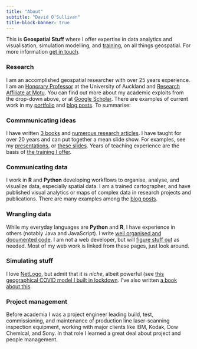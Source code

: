 ```yaml
---
title: "About"
subtitle: "David O'Sullivan"
title-block-banner: true
---
```


This is **Geospatial Stuff** where I offer expertise in data analytics and visualisation, simulation modelling, and [training](training.qmd), on all things geospatial. For more information [get in touch](mailto:osullivan512@gmail.com).

### Research
I am an accomplished geospatial researcher with over 25 years experience. I am an [Honorary Professor](https://profiles.auckland.ac.nz/david-osullivan) at the University of Auckland and [Research Affiliate at Motu](https://www.motu.nz/about-us/people/david-osullivan/). You can find out more about my academic exploits from the drop-down above, or at [Google Scholar](https://scholar.google.com/citations?user=6guUlvgAAAAJ&hl=en&oi=ao). There are examples of current work in my [portfolio](portfolio.qmd) and [blog posts](blog.qmd). To summarise:

### Commmunicating ideas
I have written [3 books](books.html) and [numerous research articles](publications.html). I have taught for over 20 years and can put together a mean slide show. For examples, see my [presentations](presentations.html), or [these slides](https://dosull.github.io/Spatial-Data-Science/site/docs/). Years of teaching experience are the basis of [the training I offer](training.qmd).

### Communicating data
I work in **R** and **Python** developing workflows to organise, analyse, and visualize data, especially spatial data. I am a trained cartographer, and have published visual analytics or maps of complex data in research projects and publications. There are many examples among the [blog posts](blog.qmd).

### Wrangling data
While my everyday languages are **Python** and **R**, I have experience in others (notably Java and JavaScript). I write [well organised and documented code](https://dosull.github.io/weaving-space/doc/weavingspace/). I am not a web developer, but will [figure stuff out](posts/2020-07-22-nz-commute-viewer/nz-commute-viewer.qmd) as needed. Most of my web work is linked from these pages, just look around.

### Simulating stuff
I love [NetLogo](https://ccl.northwestern.edu/netlogo/), but admit that it is _niche_, albeit powerful (see [this geographical COVID model I built in lockdown](posts/2020-05-26-covid-model/). I've also written [a book about this](books.html#spatial-simulation-exploring-pattern-and-process).

### Project management
Before academia I was a project engineer leading build, test, commissioning, and maintenance of production line laser-scanning inspection equipment, working with major clients like IBM, Kodak, Dow Chemical, and Sony. In that role I learned a great deal about project and people management.
